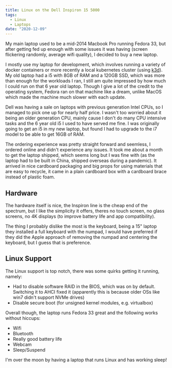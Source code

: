 ```yaml
---
title: Linux on the Dell Inspiron 15 5000
tags:
  - Linux
  - Laptops
date: "2020-12-09"
---
```


My main laptop used to be a mid-2014 Macbook Pro running Fedora 33, but after getting fed up enough with some issues it was having (screen flickering randomly, average wifi quality),
I decided to buy a new laptop.

I mostly use my laptop for development, which involves running a variety of docker containers or more recently a local kubernetes cluster (using [k3d](https://k3d.io)).
My old laptop had a i5 with 8GB of RAM and a 120GB SSD, which was more than enough for the workloads I ran, I still am quite impressed by how much I could run on that 6 year old laptop.
Though I give a lot of the credit to the operating system, Fedora ran on that machine like a dream, unlike MacOS which made the machine much slower with each update.

Dell was having a sale on laptops with previous generation Intel CPUs, so I managed to pick one up for nearly half price.
I wasn't too worried about it being an older generation CPU, mainly cause I don't do many CPU intensive tasks and the 6 year old i5 I used to have served me fine.
I was originally going to get an i5 in my new laptop, but found I had to upgrade to the i7 model to be able to get 16GB of RAM.

The ordering experience was pretty straight forward and seemless, I ordered online and didn't experience any issues.
It took me about a month to get the laptop shipped, which seems long but I was fine with (as the laptop had to be built in China, shipped overseas during a pandemic).
It arrived in nice cardboard packaging and big props for using materials that are easy to recycle, it came in a plain cardboard box with a cardboard brace instead of plastic foam.

## Hardware

The hardware itself is nice, the Inspiron line is the cheap end of the spectrum, but I like the simplicity it offers,
theres no touch screen, no glass screens, no 4K displays (to improve battery life and app compatibility).

The thing I probably dislike the most is the keyboard, being a 15" laptop they installed a full keyboard with the numpad,
I would have preferred if they did the Apple approach of removing the numpad and centering the keyboard, but I guess that is preference.

## Linux Support

The Linux support is top notch, there was some quirks getting it running, namely:

- Had to disable software RAID in the BIOS, which was on by default. Switching it to AHCI fixed it (apparently this is because older OSs like win7 didn't support NVMe drives)
- Disable secure boot (for unsigned kernel modules, e.g. virtualbox)

Overall though, the laptop runs Fedora 33 great and the following works without hiccups:

- Wifi
- Bluetooth
- Really good battery life
- Webcam
- Sleep/Suspend

I'm over the moon by having a laptop that runs Linux and has working sleep!
